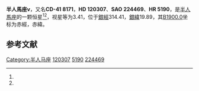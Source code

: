 {{Starbox begin
| name = 半人馬座ν
}}
{{Starbox observe
| epoch = [[J2000.0|J2000.0]]
| constell = [[半人馬座|半人馬座]]<ref name=SIMBAD>{{cite web
 | url=http://simbad.u-strasbg.fr/simbad/sim-id?Ident=HR+5190
 | title=Pulsating variable Star
 | publisher=Centre de Données astronomiques de Strasbourg
 | work=SIMBAD
 | accessdate=2012-07-13
 | archive-date=2019-05-14
 | archive-url=https://web.archive.org/web/20190514100748/http://simbad.u-strasbg.fr/simbad/sim-id?Ident=HR+5190
 | dead-url=no
 }}</ref><ref name=DATA>{{cite web
 | url=http://vizier.u-strasbg.fr/viz-bin/VizieR-5?-out.add=.&-source=5050&-corr=PK=HR&-out.max=9999&HR=5190
 | title=VizieR Detailed Page
 | accessdate=2012-07-13
 | archive-date=2016-03-05
 | archive-url=https://web.archive.org/web/20160305212936/http://vizier.u-strasbg.fr/viz-bin/VizieR-5?-out.add=.&-source=5050&-corr=PK=HR&-out.max=9999&HR=5190
 | dead-url=no
 }}</ref>
| 星官 = 
| ra = {{RA|13|49|30.3}}<ref name=SIMBAD /><ref name=DATA />
| dec = {{DEC|-41|41|16}}<ref name=SIMBAD /><ref name=DATA />
| appmag_v = 3.41<ref name=SIMBAD /><ref name=DATA />
}}
{{Starbox character
| class = B2IV<ref name=SIMBAD /><ref name=DATA />
| b-v = -0.22<ref name=SIMBAD /><ref name=DATA />
| u-b = -0.84<ref name=SIMBAD /><ref name=DATA />
| r-i = -0.23<ref name=SIMBAD /><ref name=DATA />
| variable = 
}}
{{Starbox astrometry
| radial_v = -0.84
| prop_mo_ra = 9
| parallax = 
| p_error = 
}}
{{Starbox catalog
| names =CD-41 8171，[[SAO星表|SAO]] 224469，[[HD星表|HD]] 120307，[[HR星表|HR]] 5190}}
{{Starbox reference |Simbad=HR+5190}}
{{Starbox end}}

'''半人馬座ν'''，又名'''CD-41 8171'''，'''HD 120307'''、'''SAO 224469'''、'''HR 5190'''，是[[半人馬座|半人馬座]]的一颗恒星<ref name=SIMBAD /><ref name=DATA />，视星等为3.41，位于[[銀道座標系|銀經]]314.41，[[銀道座標系|銀緯]]19.89，其[[B1900.0|B1900.0]]坐标为赤經{{RA|13|43|30.2}}，赤緯{{DEC|-41|19.89|22}}。

== 参考文献 ==
{{reflist}}

{{star-stub}}

{{半人馬座恒星}}
[[Category:半人马座|Category:半人马座]]
[[Category:HD和HDE天體|120307]]
[[Category:HR天體|5190]]
[[Category:SAO天體|224469]]